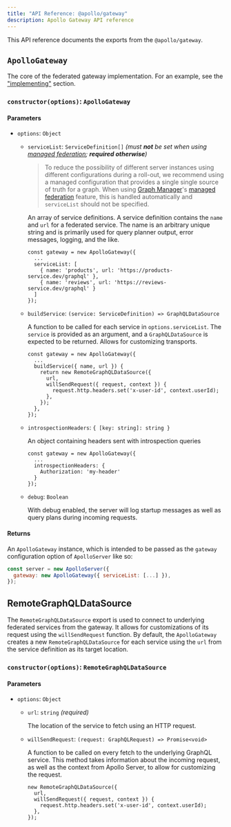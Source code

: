 ```yaml
---
title: "API Reference: @apollo/gateway"
description: Apollo Gateway API reference
---
```


This API reference documents the exports from the `@apollo/gateway`.


## `ApolloGateway`

The core of the federated gateway implementation. For an example, see the ["implementing"](/federation/implementing/) section.

### `constructor(options)`: `ApolloGateway`

#### Parameters

* `options`: `Object`

  * `serviceList`: `ServiceDefinition[]` _(must **not** be set when using [managed federation](https://www.apollographql.com/docs/platform/federation/#managed-configuration); **required otherwise**)_

    > To reduce the possibility of different server instances using different configurations during a roll-out, we recommend using a managed configuration that provides a single single source of truth for a graph.  When using [Graph Manager](https://www.apollographql.com/docs/platform/graph-manager-overview/)'s [managed federation](https://www.apollographql.com/docs/platform/federation/#managed-configuration) feature, this is handled automatically and `serviceList` should not be specified.

    An array of service definitions. A service definition contains the `name` and `url` for a federated service. The name is an arbitrary unique string and is primarily used for query planner output, error messages, logging, and the like.

    ```js{3-6}
    const gateway = new ApolloGateway({
      ...
      serviceList: [
        { name: 'products', url: 'https://products-service.dev/graphql' },
        { name: 'reviews', url: 'https://reviews-service.dev/graphql' }
      ]
    });
    ```

  * `buildService`: `(service: ServiceDefinition) => GraphQLDataSource`

    A function to be called for each service in `options.serviceList`.
    The `service` is provided as an argument, and a `GraphQLDataSource` is expected to be returned.
    Allows for customizing transports.

    ```js{3-10}
    const gateway = new ApolloGateway({
      ...
      buildService({ name, url }) {
        return new RemoteGraphQLDataSource({
          url,
          willSendRequest({ request, context }) {
            request.http.headers.set('x-user-id', context.userId);
          },
        });
      },
    });
    ```
  * `introspectionHeaders`: `{ [key: string]: string }`
    
    An object containing headers sent with introspection queries
    
    ```js{3-5}
    const gateway = new ApolloGateway({
      ...
      introspectionHeaders: {
        Authorization: 'my-header'
      }
    });
    ```
   
  * `debug`: `Boolean`

    With debug enabled, the server will log startup messages as well as query plans during incoming requests.

#### Returns

An `ApolloGateway` instance, which is intended to be passed as the `gateway` configuration option of `ApolloServer` like so:

```javascript
const server = new ApolloServer({
  gateway: new ApolloGateway({ serviceList: [...] }),
});
```

## RemoteGraphQLDataSource

The `RemoteGraphQLDataSource` export is used to connect to underlying federated services from the gateway. It allows for customizations of its request using the `willSendRequest` function. By default, the `ApolloGateway` creates a new `RemoteGraphQLDataSource` for each service using the `url` from the service definition as its target location.

### `constructor(options)`: `RemoteGraphQLDataSource`

#### Parameters

* `options`: `Object`

  * `url`: `string` _(required)_

    The location of the service to fetch using an HTTP request.

  * `willSendRequest`: `(request: GraphQLRequest) => Promise<void>`

    A function to be called on every fetch to the underlying GraphQL service. This method takes information about the incoming request, as well as the context from Apollo Server, to allow for customizing the request.

    ```js{3-5}
    new RemoteGraphQLDataSource({
      url,
      willSendRequest({ request, context }) {
        request.http.headers.set('x-user-id', context.userId);
      },
    });
    ```
